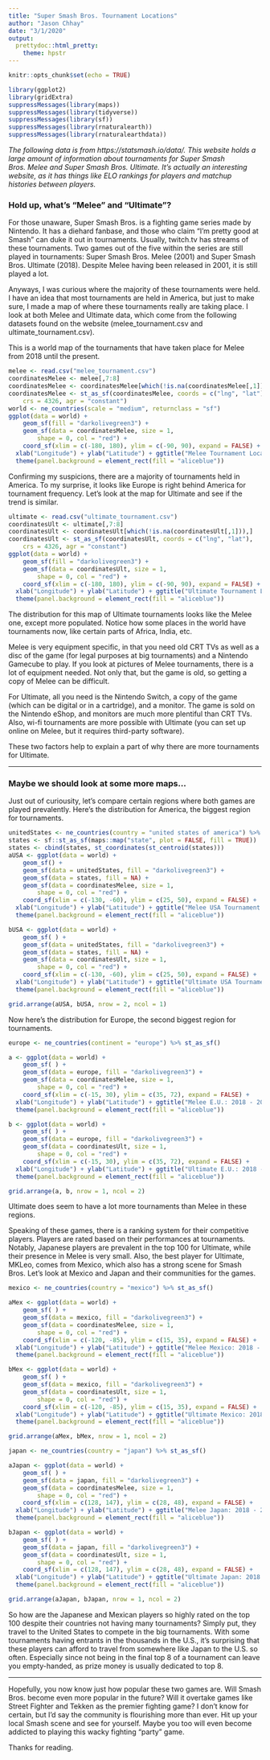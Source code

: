 ```yaml
---
title: "Super Smash Bros. Tournament Locations"
author: "Jason Chhay"
date: "3/1/2020"
output: 
  prettydoc::html_pretty:
    theme: hpstr
---
```


```r
knitr::opts_chunk$set(echo = TRUE)
```

```r
library(ggplot2)
library(gridExtra)
suppressMessages(library(maps))
suppressMessages(library(tidyverse))
suppressMessages(library(sf))
suppressMessages(library(rnaturalearth))
suppressMessages(library(rnaturalearthdata))
```

*The following data is from https://statsmash.io/data/. 
This website holds a large amount of information about tournaments for Super Smash Bros. Melee and 
Super Smash Bros. Ultimate. It's actually an interesting website, as it has things like ELO rankings for
players and matchup histories between players.*

### Hold up, what's "Melee" and "Ultimate"?
For those unaware, Super Smash Bros. is a fighting game series made by Nintendo. It has a diehard fanbase,
and those who claim "I'm pretty good at Smash" can duke it out in tournaments. Usually, twitch.tv has streams
of these tournaments. 
Two games out of the five within the series are still played in tournaments: 
Super Smash Bros. Melee (2001) and Super Smash Bros. Ultimate (2018).
Despite Melee having been released in 2001, it is still played a lot. 

Anyways, I was curious where the majority of these tournaments were held. I have an idea that 
most tournaments are held in America, but just to make sure, I made a map of where these tournaments
really are taking place. I look at both Melee and Ultimate data, which come from the following datasets
found on the website (melee_tournament.csv and ultimate_tournament.csv).

This is a world map of the tournaments that have taken place for Melee from 2018 until the present.

```r
melee <- read.csv("melee_tournament.csv")
coordinatesMelee <- melee[,7:8]
coordinatesMelee <- coordinatesMelee[which(!is.na(coordinatesMelee[,1])),]
coordinatesMelee <- st_as_sf(coordinatesMelee, coords = c("lng", "lat"), 
    crs = 4326, agr = "constant")
world <- ne_countries(scale = "medium", returnclass = "sf")
ggplot(data = world) +
    geom_sf(fill = "darkolivegreen3") +
    geom_sf(data = coordinatesMelee, size = 1, 
        shape = 0, col = "red") +
    coord_sf(xlim = c(-180, 180), ylim = c(-90, 90), expand = FALSE) +
  xlab("Longitude") + ylab("Latitude") + ggtitle("Melee Tournament Locations: 2018 - 2020") +
  theme(panel.background = element_rect(fill = "aliceblue"))
```

Confirming my suspicions, there are a majority of tournaments held in America.
To my surprise, it looks like Europe is right behind America for tournament frequency. Let's look
at the map for Ultimate and see if the trend is similar.

```r
ultimate <- read.csv("ultimate_tournament.csv")
coordinatesUlt <- ultimate[,7:8]
coordinatesUlt <- coordinatesUlt[which(!is.na(coordinatesUlt[,1])),]
coordinatesUlt <- st_as_sf(coordinatesUlt, coords = c("lng", "lat"), 
    crs = 4326, agr = "constant")
ggplot(data = world) +
    geom_sf(fill = "darkolivegreen3") +
    geom_sf(data = coordinatesUlt, size = 1, 
        shape = 0, col = "red") +
    coord_sf(xlim = c(-180, 180), ylim = c(-90, 90), expand = FALSE) +
  xlab("Longitude") + ylab("Latitude") + ggtitle("Ultimate Tournament Locations: 2018 - 2020") +
  theme(panel.background = element_rect(fill = "aliceblue"))
```

The distribution for this map of Ultimate tournaments looks like the Melee one, except
more populated. Notice how some places in the world have tournaments now, like certain parts of Africa,
India, etc. 

Melee is very equipment specific, in that you need old CRT TVs as well as a disc of the game (for legal purposes at big tournaments) 
and a Nintendo Gamecube to play. If you look at pictures of Melee tournaments, there is a lot of equipment needed.
Not only that, but the game is old, so getting a copy of Melee can be difficult.

For Ultimate, all you need is the Nintendo Switch, a copy of the game (which can be digital or in a cartridge), and a monitor.
The game is sold on the Nintendo eShop, and monitors are much more plentiful than CRT TVs. Also, wi-fi tournaments are more
possible with Ultimate (you can set up online on Melee, but it requires third-party software). 


These two factors help to explain a part of why there are more tournaments for Ultimate.

***

### Maybe we should look at some more maps...
Just out of curiousity, let's compare certain regions where both games are played prevalently.
Here's the distribution for America, the biggest region for tournaments.

```r
unitedStates <- ne_countries(country = "united states of america") %>% st_as_sf()
states <- sf::st_as_sf(maps::map("state", plot = FALSE, fill = TRUE)) 
states <- cbind(states, st_coordinates(st_centroid(states)))
aUSA <- ggplot(data = world) +
    geom_sf() +
    geom_sf(data = unitedStates, fill = "darkolivegreen3") +
    geom_sf(data = states, fill = NA) + 
    geom_sf(data = coordinatesMelee, size = 1, 
        shape = 0, col = "red") +
    coord_sf(xlim = c(-130, -60), ylim = c(25, 50), expand = FALSE) +
  xlab("Longitude") + ylab("Latitude") + ggtitle("Melee USA Tournament Locations: 2018 - 2020") + 
  theme(panel.background = element_rect(fill = "aliceblue"))

bUSA <- ggplot(data = world) +
    geom_sf( ) +
    geom_sf(data = unitedStates, fill = "darkolivegreen3") +
    geom_sf(data = states, fill = NA) + 
    geom_sf(data = coordinatesUlt, size = 1, 
        shape = 0, col = "red") +
    coord_sf(xlim = c(-130, -60), ylim = c(25, 50), expand = FALSE) +
  xlab("Longitude") + ylab("Latitude") + ggtitle("Ultimate USA Tournament Locations: 2018 - 2020") +
  theme(panel.background = element_rect(fill = "aliceblue"))

grid.arrange(aUSA, bUSA, nrow = 2, ncol = 1)
```

Now here's the distribution for Europe, the second biggest region for tournaments.

```r
europe <- ne_countries(continent = "europe") %>% st_as_sf()

a <- ggplot(data = world) +
    geom_sf( ) +
    geom_sf(data = europe, fill = "darkolivegreen3") +
    geom_sf(data = coordinatesMelee, size = 1, 
        shape = 0, col = "red") +
    coord_sf(xlim = c(-15, 30), ylim = c(35, 72), expand = FALSE) +
  xlab("Longitude") + ylab("Latitude") + ggtitle("Melee E.U.: 2018 - 2020") +
  theme(panel.background = element_rect(fill = "aliceblue"))

b <- ggplot(data = world) +
    geom_sf( ) +
    geom_sf(data = europe, fill = "darkolivegreen3") +
    geom_sf(data = coordinatesUlt, size = 1, 
        shape = 0, col = "red") +
    coord_sf(xlim = c(-15, 30), ylim = c(35, 72), expand = FALSE) +
  xlab("Longitude") + ylab("Latitude") + ggtitle("Ultimate E.U.: 2018 - 2020") +
  theme(panel.background = element_rect(fill = "aliceblue"))

grid.arrange(a, b, nrow = 1, ncol = 2)
```

Ultimate does seem to have a lot more tournaments than Melee in these regions.

Speaking of these games, there is a ranking system for their competitive players. Players are rated based on their 
performances at tournaments. Notably, Japanese players are prevalent in the top 100 for Ultimate, while
their presence in Melee is very small. Also, the best player for Ultimate, MKLeo, comes from Mexico, which
also has a strong scene for Smash Bros. Let's look at Mexico and Japan and their communities for the games.

```r
mexico <- ne_countries(country = "mexico") %>% st_as_sf()

aMex <- ggplot(data = world) +
    geom_sf( ) +
    geom_sf(data = mexico, fill = "darkolivegreen3") +
    geom_sf(data = coordinatesMelee, size = 1, 
        shape = 0, col = "red") +
    coord_sf(xlim = c(-120, -85), ylim = c(15, 35), expand = FALSE) +
  xlab("Longitude") + ylab("Latitude") + ggtitle("Melee Mexico: 2018 - 2020") +
  theme(panel.background = element_rect(fill = "aliceblue"))

bMex <- ggplot(data = world) +
    geom_sf( ) +
    geom_sf(data = mexico, fill = "darkolivegreen3") +
    geom_sf(data = coordinatesUlt, size = 1, 
        shape = 0, col = "red") +
    coord_sf(xlim = c(-120, -85), ylim = c(15, 35), expand = FALSE) +
  xlab("Longitude") + ylab("Latitude") + ggtitle("Ultimate Mexico: 2018 - 2020") +
  theme(panel.background = element_rect(fill = "aliceblue"))

grid.arrange(aMex, bMex, nrow = 1, ncol = 2)
```
```r
japan <- ne_countries(country = "japan") %>% st_as_sf()

aJapan <- ggplot(data = world) +
    geom_sf( ) +
    geom_sf(data = japan, fill = "darkolivegreen3") +
    geom_sf(data = coordinatesMelee, size = 1, 
        shape = 0, col = "red") +
    coord_sf(xlim = c(128, 147), ylim = c(28, 48), expand = FALSE) +
  xlab("Longitude") + ylab("Latitude") + ggtitle("Melee Japan: 2018 - 2020") +
  theme(panel.background = element_rect(fill = "aliceblue"))

bJapan <- ggplot(data = world) +
    geom_sf( ) +
    geom_sf(data = japan, fill = "darkolivegreen3") +
    geom_sf(data = coordinatesUlt, size = 1, 
        shape = 0, col = "red") +
    coord_sf(xlim = c(128, 147), ylim = c(28, 48), expand = FALSE) +
  xlab("Longitude") + ylab("Latitude") + ggtitle("Ultimate Japan: 2018 - 2020") +
  theme(panel.background = element_rect(fill = "aliceblue"))

grid.arrange(aJapan, bJapan, nrow = 1, ncol = 2)
```

So how are the Japanese and Mexican players so highly rated on the top 100 despite their countries
not having many tournaments? Simply put, they travel to the United States to compete in the big tournaments.
With some tournaments having entrants in the thousands in the U.S., it's surprising that these players
can afford to travel from somewhere like Japan to the U.S. so often. Especially since not being
in the final top 8 of a tournament can leave you empty-handed, as prize money is usually dedicated to top 8.

***

Hopefully, you now know just how popular these two games are. Will Smash Bros. become
even more popular in the future? Will it overtake games like Street Fighter and Tekken as the premier
fighting game? I don't know for certain, but I'd say the community is flourishing more than ever.
Hit up your local Smash scene and see for yourself. Maybe you too will even become addicted to playing this
wacky fighting "party" game.

Thanks for reading.

